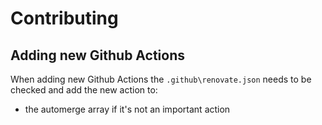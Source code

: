 # Contributing

## Adding new Github Actions

When adding new Github Actions the `.github\renovate.json` needs to be checked and add the new action to:
- the automerge array if it's not an important action
